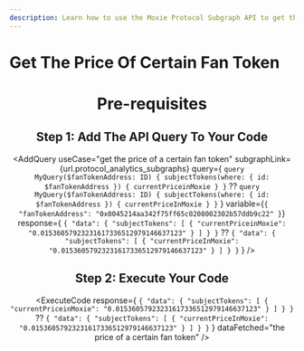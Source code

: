 ```yaml
---
description: Learn how to use the Moxie Protocol Subgraph API to get the price of a certain fan token.
---
```



# Get The Price Of Certain Fan Token

<Header
  useCase="get the price of a certain fan token"
  apiName="Moxie Protocol Subgraph"
/>

# Pre-requisites

<Prerequisites apiName="Moxie Protocol Subgraph" />

## Step 1: Add The API Query To Your Code

<AddQuery
  useCase="get the price of a certain fan token"
  subgraphLink={url.protocol_analytics_subgraphs}
  query={
    `query MyQuery($fanTokenAddress: ID) {
  subjectTokens(where: { id: $fanTokenAddress }) {
    currentPriceinMoxie
  }
}` ??
    `query MyQuery($fanTokenAddress: ID) {
  subjectTokens(where: { id: $fanTokenAddress }) {
    currentPriceInMoxie
  }
}`
  }
  variable={`{
  "fanTokenAddress": "0x0045214aa342f75ff65c0208002302b57ddb9c22"
}`}
  response={
    `{
  "data": {
    "subjectTokens": [
      {
        "currentPriceinMoxie": "0.01536057923231617336512979146637123"
      }
    ]
  }
}` ??
    `{
  "data": {
    "subjectTokens": [
      {
        "currentPriceInMoxie": "0.01536057923231617336512979146637123"
      }
    ]
  }
}`
  }
/>

## Step 2: Execute Your Code

<ExecuteCode
  response={
    `{
  "data": {
    "subjectTokens": [
      {
        "currentPriceinMoxie": "0.01536057923231617336512979146637123"
      }
    ]
  }
}` ??
    `{
  "data": {
    "subjectTokens": [
      {
        "currentPriceInMoxie": "0.01536057923231617336512979146637123"
      }
    ]
  }
}`
  }
  dataFetched="the price of a certain fan token"
/>

<DeveloperSupport />
